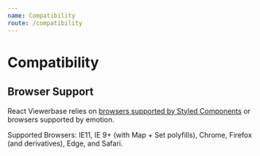 ```yaml
---
name: Compatibility
route: /compatibility
---
```


# Compatibility

## Browser Support

React Viewerbase relies on
[browsers supported by Styled Components](https://www.styled-components.com/docs/faqs#which-browsers-are-supported)
or browsers supported by emotion.

Supported Browsers: IE11, IE 9+ (with Map + Set polyfills), Chrome, Firefox (and
derivatives), Edge, and Safari.
